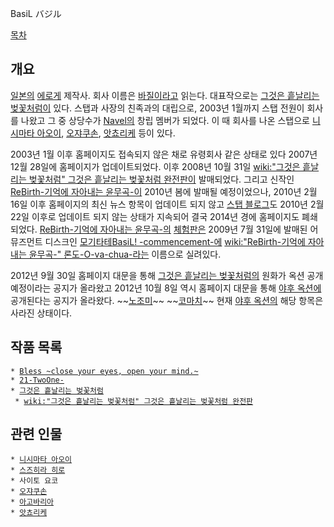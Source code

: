BasiL
バジル

[[목차]]
== 개요 ==
[[일본]]의 [[에로게]] 제작사. 회사 이름은 [[바질]]이라고 읽는다. 대표작으로는 [[그것은 흩날리는 벚꽃처럼]]이 있다. 스탭과 사장의 친족과의 대립으로, 2003년 1월까지 스탭 전원이 회사를 나왔고 그 중 상당수가 [[Navel]]의 창립 멤버가 되었다. 이 때 회사를 나온 스탭으로 [[니시마타 아오이]], [[오쟈쿠손]], [[앗쵸리케]] 등이 있다.

2003년 1월 이후 홈페이지도 접속되지 않은 채로 유령회사 같은 상태로 있다 2007년 12월 28일에 홈페이지가 업데이트되었다. 이후 2008년 10월 31일 [[wiki:"그것은 흩날리는 벚꽃처럼" 그것은 흩날리는 벚꽃처럼 완전판]]이 발매되었다. 그리고 신작인 [[ReBirth-기억에 자아내는 윤무곡-]]이 2010년 봄에 발매될 예정이었으나, 2010년 2월 16일 이후 홈페이지의 최신 뉴스 항목이 업데이트 되지 않고 [http://www.basil-soft.jp/blog/ 스탭 블로그]도 2010년 2월 22일 이후로 업데이트 되지 않는 상태가 지속되어 결국 2014년 경에 홈페이지도 폐쇄되었다. [[ReBirth-기억에 자아내는 윤무곡-]]의 [[체험판]]은 2009년 7월 31일에 발매된 어뮤즈먼트 디스크인 [[모기타테BasiL! -commencement-]]에 [[wiki:"ReBirth-기억에 자아내는 윤무곡-" 론도-O-va-chua-]]라는 이름으로 실려있다.

2012년 9월 30일 홈페이지 대문을 통해 [[그것은 흩날리는 벚꽃처럼]]의 원화가 옥션 공개예정이라는 공지가 올라왔고 2012년 10월 8일 역시 홈페이지 대문을 통해 [[야후 옥션]]에 공개된다는 공지가 올라왔다. ~~[http://page2.auctions.yahoo.co.jp/jp/auction/b137867318 노조미]~~ ~~[http://page8.auctions.yahoo.co.jp/jp/auction/h169169600 코마치]~~ 현재 [[야후 옥션]]의 해당 항목은 사라진 상태이다.

== 작품 목록 ==
 * [[Bless ~close your eyes, open your mind.~]]
 * [[21-TwoOne-]]
 * [[그것은 흩날리는 벚꽃처럼]]
  * [[wiki:"그것은 흩날리는 벚꽃처럼" 그것은 흩날리는 벚꽃처럼 완전판]]
== 관련 인물 ==
 * [[니시마타 아오이]]
 * [[스즈히라 히로]]
 * 사이토 요코
 * [[오쟈쿠손]]
 * [[아고바리아]]
 * [[앗쵸리케]]
